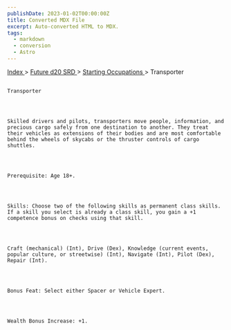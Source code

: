 ```yaml
---
publishDate: 2023-01-02T00:00:00Z
title: Converted MDX File
excerpt: Auto-converted HTML to MDX.
tags:
  - markdown
  - conversion
  - Astro
---
```


[
Index
](-index) >
[
Future d20 SRD
](future-d20-srd-index) >
[
Starting Occupations
](future-d20-srd-starting-occupations-index) > Transporter

##

    Transporter




    Skilled drivers and pilots, transporters move people, information, and precious cargo safely from one destination to another. They treat their vehicles as extensions of their bodies and are most comfortable behind the wheels of skycabs or the thruster controls of cargo shuttles.




    Prerequisite: Age 18+.




    Skills: Choose two of the following skills as permanent class skills. If a skill you select is already a class skill, you gain a +1 competence bonus on checks using that skill.




    Craft (mechanical) (Int), Drive (Dex), Knowledge (current events, popular culture, or streetwise) (Int), Navigate (Int), Pilot (Dex), Repair (Int).




    Bonus Feat: Select either Spacer or Vehicle Expert.




    Wealth Bonus Increase: +1.
